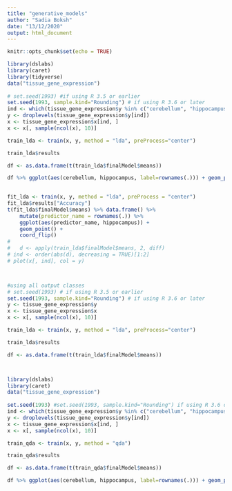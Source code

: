 ```yaml
---
title: "generative_models"
author: "Sadia Boksh"
date: "13/12/2020"
output: html_document
---
```


```r
knitr::opts_chunk$set(echo = TRUE)
```

```r

library(dslabs)
library(caret)
library(tidyverse)
data("tissue_gene_expression")
      
# set.seed(1993) #if using R 3.5 or earlier
set.seed(1993, sample.kind="Rounding") # if using R 3.6 or later
ind <- which(tissue_gene_expression$y %in% c("cerebellum", "hippocampus"))
y <- droplevels(tissue_gene_expression$y[ind])
x <- tissue_gene_expression$x[ind, ]
x <- x[, sample(ncol(x), 10)]

train_lda <- train(x, y, method = "lda", preProcess="center")

train_lda$results

df <- as.data.frame(t(train_lda$finalModel$means))

df %>% ggplot(aes(cerebellum, hippocampus, label=rownames(.))) + geom_point()+geom_text()+geom_abline()

          
fit_lda <- train(x, y, method = "lda", preProcess = "center")
fit_lda$results["Accuracy"]
t(fit_lda$finalModel$means) %>% data.frame() %>%
	mutate(predictor_name = rownames(.)) %>%
	ggplot(aes(predictor_name, hippocampus)) +
	geom_point() +
	coord_flip()
# 
#   d <- apply(train_lda$finalModel$means, 2, diff)
# ind <- order(abs(d), decreasing = TRUE)[1:2]
# plot(x[, ind], col = y)



#using all output classes
# set.seed(1993) # if using R 3.5 or earlier
set.seed(1993, sample.kind="Rounding") # if using R 3.6 or later
y <- tissue_gene_expression$y
x <- tissue_gene_expression$x
x <- x[, sample(ncol(x), 10)]

train_lda <- train(x, y, method = "lda", preProcess="center")

train_lda$results

df <- as.data.frame(t(train_lda$finalModel$means))




```



```r

library(dslabs)      
library(caret)
data("tissue_gene_expression")
      
set.seed(1993) #set.seed(1993, sample.kind="Rounding") if using R 3.6 or later
ind <- which(tissue_gene_expression$y %in% c("cerebellum", "hippocampus"))
y <- droplevels(tissue_gene_expression$y[ind])
x <- tissue_gene_expression$x[ind, ]
x <- x[, sample(ncol(x), 10)]

train_qda <- train(x, y, method = "qda")

train_qda$results

df <- as.data.frame(t(train_qda$finalModel$means))

df %>% ggplot(aes(cerebellum, hippocampus, label=rownames(.))) + geom_point()+geom_text(nudge_x = 0.4, check_overlap = TRUE)

```

